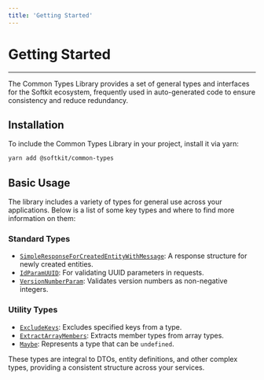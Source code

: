 ```yaml
---
title: 'Getting Started'
---
```


# Getting Started

---

The Common Types Library provides a set of general types and interfaces for the Softkit ecosystem, frequently used in auto-generated code to ensure consistency and reduce redundancy.

## Installation

To include the Common Types Library in your project, install it via yarn:

```bash
yarn add @softkit/common-types
```

## Basic Usage

The library includes a variety of types for general use across your applications. Below is a list of some key types and where to find more information on them:

### Standard Types

- [`SimpleResponseForCreatedEntityWithMessage`](/api/common-types/src/classes/SimpleResponseForCreatedEntityWithMessage): A response structure for newly created entities.
- [`IdParamUUID`](/api/common-types/src/classes/IdParamUUID): For validating UUID parameters in requests.
- [`VersionNumberParam`](/api/common-types/src/classes/VersionNumberParam): Validates version numbers as non-negative integers.

### Utility Types

- [`ExcludeKeys`](/api/common-types/src/type-aliases/ExcludeKeys): Excludes specified keys from a type.
- [`ExtractArrayMembers`](/api/common-types/src/type-aliases/ExtractArrayMembers): Extracts member types from array types.
- [`Maybe`](/api/common-types/src/type-aliases/Maybe): Represents a type that can be `undefined`.

These types are integral to DTOs, entity definitions, and other complex types, providing a consistent structure across your services.
